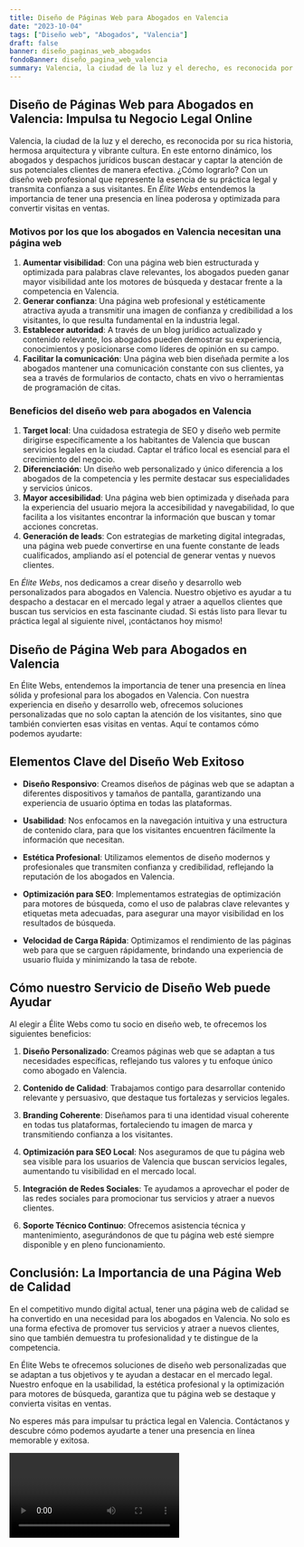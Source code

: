```yaml
---
title: Diseño de Páginas Web para Abogados en Valencia
date: "2023-10-04"
tags: ["Diseño web", "Abogados", "Valencia"]
draft: false
banner: diseño_paginas_web_abogados
fondoBanner: diseño_pagina_web_valencia
summary: Valencia, la ciudad de la luz y el derecho, es reconocida por su rica historia, hermosa arquitectura y vibrante cultura. En este entorno dinámico, los abogados y despachos jurídicos buscan destacar y captar la atención de sus potenciales clientes de manera efectiva. ¿Cómo lograrlo? Con un diseño web profesional que represente la esencia de su práctica legal y transmita confianza a sus visitantes. En Élite Webs entendemos la importancia de tener una presencia en línea poderosa y optimizada para convertir visitas en ventas.
---
```



## **Diseño de Páginas Web para Abogados en Valencia: Impulsa tu Negocio Legal Online**

Valencia, la ciudad de la luz y el derecho, es reconocida por su rica historia, hermosa arquitectura y vibrante cultura. En este entorno dinámico, los abogados y despachos jurídicos buscan destacar y captar la atención de sus potenciales clientes de manera efectiva. ¿Cómo lograrlo? Con un diseño web profesional que represente la esencia de su práctica legal y transmita confianza a sus visitantes. En _Élite Webs_ entendemos la importancia de tener una presencia en línea poderosa y optimizada para convertir visitas en ventas.

### **Motivos por los que los abogados en Valencia necesitan una página web**

1. **Aumentar visibilidad**: Con una página web bien estructurada y optimizada para palabras clave relevantes, los abogados pueden ganar mayor visibilidad ante los motores de búsqueda y destacar frente a la competencia en Valencia.
2. **Generar confianza**: Una página web profesional y estéticamente atractiva ayuda a transmitir una imagen de confianza y credibilidad a los visitantes, lo que resulta fundamental en la industria legal.
3. **Establecer autoridad**: A través de un blog jurídico actualizado y contenido relevante, los abogados pueden demostrar su experiencia, conocimientos y posicionarse como líderes de opinión en su campo.
4. **Facilitar la comunicación**: Una página web bien diseñada permite a los abogados mantener una comunicación constante con sus clientes, ya sea a través de formularios de contacto, chats en vivo o herramientas de programación de citas.

### **Beneficios del diseño web para abogados en Valencia**

1. **Target local**: Una cuidadosa estrategia de SEO y diseño web permite dirigirse específicamente a los habitantes de Valencia que buscan servicios legales en la ciudad. Captar el tráfico local es esencial para el crecimiento del negocio.
2. **Diferenciación**: Un diseño web personalizado y único diferencia a los abogados de la competencia y les permite destacar sus especialidades y servicios únicos.
3. **Mayor accesibilidad**: Una página web bien optimizada y diseñada para la experiencia del usuario mejora la accesibilidad y navegabilidad, lo que facilita a los visitantes encontrar la información que buscan y tomar acciones concretas.
4. **Generación de leads**: Con estrategias de marketing digital integradas, una página web puede convertirse en una fuente constante de leads cualificados, ampliando así el potencial de generar ventas y nuevos clientes.

En _Élite Webs_, nos dedicamos a crear diseño y desarrollo web personalizados para abogados en Valencia. Nuestro objetivo es ayudar a tu despacho a destacar en el mercado legal y atraer a aquellos clientes que buscan tus servicios en esta fascinante ciudad. Si estás listo para llevar tu práctica legal al siguiente nivel, ¡contáctanos hoy mismo!

<GifSeo />

<Cta />

## Diseño de Página Web para Abogados en Valencia

En Élite Webs, entendemos la importancia de tener una presencia en línea sólida y profesional para los abogados en Valencia. Con nuestra experiencia en diseño y desarrollo web, ofrecemos soluciones personalizadas que no solo captan la atención de los visitantes, sino que también convierten esas visitas en ventas. Aquí te contamos cómo podemos ayudarte:

## Elementos Clave del Diseño Web Exitoso

- **Diseño Responsivo**: Creamos diseños de páginas web que se adaptan a diferentes dispositivos y tamaños de pantalla, garantizando una experiencia de usuario óptima en todas las plataformas.

- **Usabilidad**: Nos enfocamos en la navegación intuitiva y una estructura de contenido clara, para que los visitantes encuentren fácilmente la información que necesitan.

- **Estética Profesional**: Utilizamos elementos de diseño modernos y profesionales que transmiten confianza y credibilidad, reflejando la reputación de los abogados en Valencia.

- **Optimización para SEO**: Implementamos estrategias de optimización para motores de búsqueda, como el uso de palabras clave relevantes y etiquetas meta adecuadas, para asegurar una mayor visibilidad en los resultados de búsqueda.

- **Velocidad de Carga Rápida**: Optimizamos el rendimiento de las páginas web para que se carguen rápidamente, brindando una experiencia de usuario fluida y minimizando la tasa de rebote.

## Cómo nuestro Servicio de Diseño Web puede Ayudar

Al elegir a Élite Webs como tu socio en diseño web, te ofrecemos los siguientes beneficios:

1. **Diseño Personalizado**: Creamos páginas web que se adaptan a tus necesidades específicas, reflejando tus valores y tu enfoque único como abogado en Valencia.

2. **Contenido de Calidad**: Trabajamos contigo para desarrollar contenido relevante y persuasivo, que destaque tus fortalezas y servicios legales.

3. **Branding Coherente**: Diseñamos para ti una identidad visual coherente en todas tus plataformas, fortaleciendo tu imagen de marca y transmitiendo confianza a los visitantes.

4. **Optimización para SEO Local**: Nos aseguramos de que tu página web sea visible para los usuarios de Valencia que buscan servicios legales, aumentando tu visibilidad en el mercado local.

5. **Integración de Redes Sociales**: Te ayudamos a aprovechar el poder de las redes sociales para promocionar tus servicios y atraer a nuevos clientes.

6. **Soporte Técnico Continuo**: Ofrecemos asistencia técnica y mantenimiento, asegurándonos de que tu página web esté siempre disponible y en pleno funcionamiento.

## Conclusión: La Importancia de una Página Web de Calidad

En el competitivo mundo digital actual, tener una página web de calidad se ha convertido en una necesidad para los abogados en Valencia. No solo es una forma efectiva de promover tus servicios y atraer a nuevos clientes, sino que también demuestra tu profesionalidad y te distingue de la competencia.

En Élite Webs te ofrecemos soluciones de diseño web personalizadas que se adaptan a tus objetivos y te ayudan a destacar en el mercado legal. Nuestro enfoque en la usabilidad, la estética profesional y la optimización para motores de búsqueda, garantiza que tu página web se destaque y convierta visitas en ventas.

No esperes más para impulsar tu práctica legal en Valencia. Contáctanos y descubre cómo podemos ayudarte a tener una presencia en línea memorable y exitosa.

<Video />

<CtaBot job="Abogados" city="Valencia" />

<Gmaps query="Valencia+españa+maps" />
